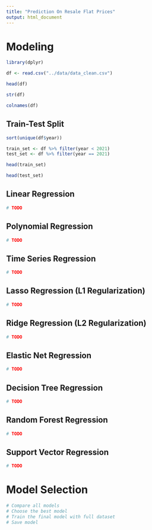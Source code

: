 ```yaml
---
title: "Prediction On Resale Flat Prices"
output: html_document
---
```


# Modeling

```r
library(dplyr)
```

```r
df <- read.csv("../data/data_clean.csv")
```

```r
head(df)
```

```r
str(df)
```

```r
colnames(df)
```

## Train-Test Split

```r
sort(unique(df$year))
```

```r
train_set <- df %>% filter(year < 2021)
test_set <- df %>% filter(year == 2021)
```

```r
head(train_set)
```

```r
head(test_set)
```

## Linear Regression

```r
# TODO
```

## Polynomial Regression

```r
# TODO
```

## Time Series Regression

```r
# TODO
```

## Lasso Regression (L1 Regularization)

```r
# TODO
```

## Ridge Regression (L2 Regularization)

```r
# TODO
```

## Elastic Net Regression

```r
# TODO
```

## Decision Tree Regression

```r
# TODO
```

## Random Forest Regression

```r
# TODO
```

## Support Vector Regression

```r
# TODO
```

# Model Selection

```r
# Compare all models
# Choose the best model
# Train the final model with full dataset
# Save model
```


